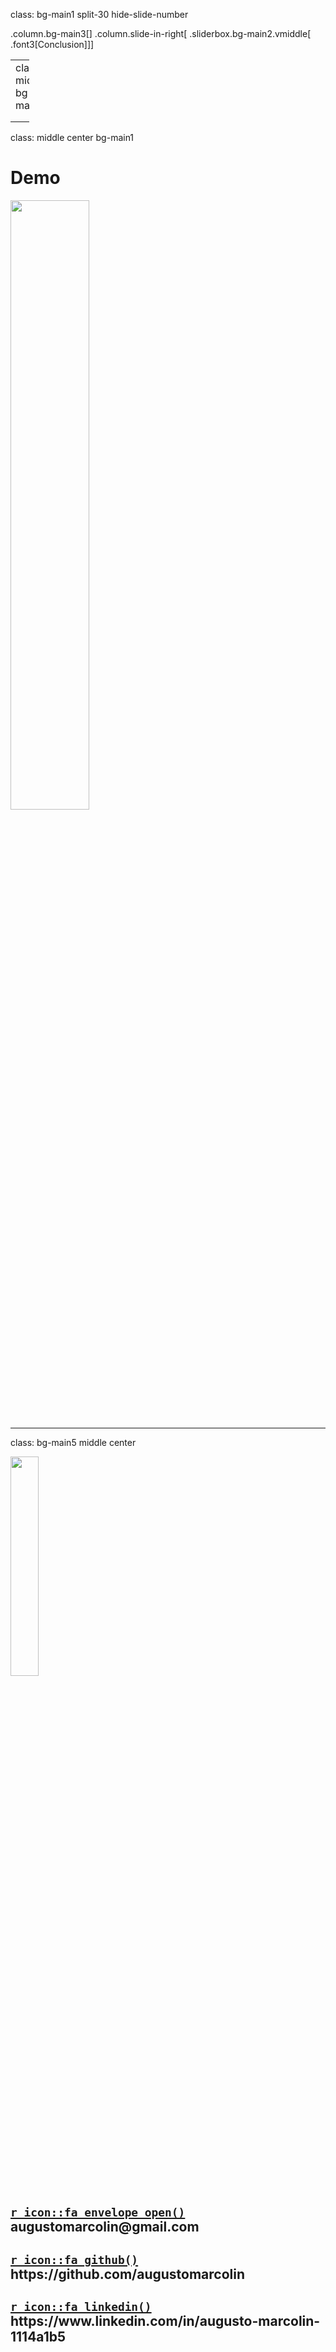 class: bg-main1 split-30 hide-slide-number

.column.bg-main3[
]
.column.slide-in-right[
.sliderbox.bg-main2.vmiddle[
.font3[Conclusion]
]]

---
class: middle bg-main1

<center>
<h2> Considerações FP/purrr: </h2> 
</center>

<div class = "bullet2">
  <ul>
  <li> Por vezes, mais rápido </li>
  <li> Sucinto </li>
  <li> Elegante </li>
  <li> Fácil de Ler e Debugar </li>
  </ul>
  </div>

---

class: middle center bg-main1 

# Demo

<div align = "center">
<img src="./images/demo.gif" height="50%" width="50%"/>
</div>

---

class: bg-main5 middle center

<div align = "center">
<img src="./images/qr_code.png" height="30%" width="30%"/>
</div>

## [`r icon::fa_envelope_open()`](mailto:augustomarcolin@gmail.com) augustomarcolin@gmail.com
## [`r icon::fa_github()`](https://github.com/augustomarcolin) https://github.com/augustomarcolin
## [`r icon::fa_linkedin()`](https://www.linkedin.com/in/augusto-marcolin-1114a1b5) https://www.linkedin.com/in/augusto-marcolin-1114a1b5
